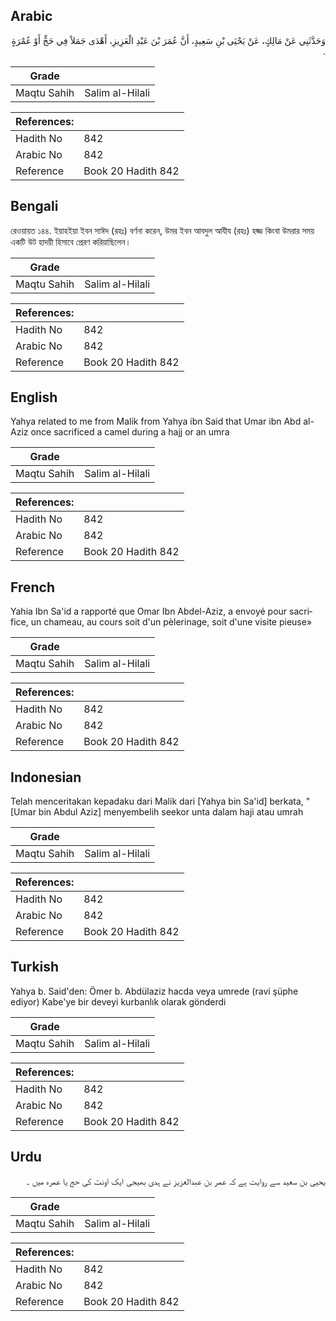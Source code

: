 ## Arabic


<div dir="rtl" lang="ar" style={{fontSize:'larger',backgroundColor:'#f8f9fa',padding:20}}>
وَحَدَّثَنِي عَنْ مَالِكٍ، عَنْ يَحْيَى بْنِ سَعِيدٍ، أَنَّ عُمَرَ بْنَ عَبْدِ الْعَزِيزِ، أَهْدَى جَمَلاً فِي حَجٍّ أَوْ عُمْرَةٍ ‏.‏
</div>
<div style={{backgroundColor:'#f8f9fa',padding:20, marginBottom: 10}}><table> <thead> <tr> <th>Grade</th> <th></th> </tr> </thead> <tbody> <tr><td>Maqtu Sahih</td><td>Salim al-Hilali</td></tr></tbody></table><table> <thead> <tr> <th>References:</th> <th></th> </tr> </thead> <tbody><tr><td>Hadith No</td><td>842</td></tr><tr><td>Arabic No</td><td>842</td></tr><tr><td>Reference</td><td>Book 20 Hadith 842</td></tr></tbody></table></div>

## Bengali


<div dir="ltr" lang="bn" style={{fontSize:'larger',backgroundColor:'#f8f9fa',padding:20}}>
রেওয়ায়ত ১৪৪. ইয়াহইয়া ইবন সাঈদ (রহঃ) বর্ণনা করেন, উমর ইবন আবদুল আযীয (রহঃ) হজ্জ কিংবা উমরার সময় একটি উট হাদয়ী হিসাবে প্রেরণ করিয়াছিলেন।
</div>
<div style={{backgroundColor:'#f8f9fa',padding:20, marginBottom: 10}}><table> <thead> <tr> <th>Grade</th> <th></th> </tr> </thead> <tbody> <tr><td>Maqtu Sahih</td><td>Salim al-Hilali</td></tr></tbody></table><table> <thead> <tr> <th>References:</th> <th></th> </tr> </thead> <tbody><tr><td>Hadith No</td><td>842</td></tr><tr><td>Arabic No</td><td>842</td></tr><tr><td>Reference</td><td>Book 20 Hadith 842</td></tr></tbody></table></div>

## English


<div dir="ltr" lang="en" style={{fontSize:'larger',backgroundColor:'#f8f9fa',padding:20}}>
Yahya related to me from Malik from Yahya ibn Said that Umar ibn Abd al-Aziz once sacrificed a camel during a hajj or an umra
</div>
<div style={{backgroundColor:'#f8f9fa',padding:20, marginBottom: 10}}><table> <thead> <tr> <th>Grade</th> <th></th> </tr> </thead> <tbody> <tr><td>Maqtu Sahih</td><td>Salim al-Hilali</td></tr></tbody></table><table> <thead> <tr> <th>References:</th> <th></th> </tr> </thead> <tbody><tr><td>Hadith No</td><td>842</td></tr><tr><td>Arabic No</td><td>842</td></tr><tr><td>Reference</td><td>Book 20 Hadith 842</td></tr></tbody></table></div>

## French


<div dir="ltr" lang="fr" style={{fontSize:'larger',backgroundColor:'#f8f9fa',padding:20}}>
Yahia Ibn Sa'id a rapporté que Omar Ibn Abdel-Aziz, a envoyé pour sacrifice, un chameau, au cours soit d'un pèlerinage, soit d'une visite pieuse»
</div>
<div style={{backgroundColor:'#f8f9fa',padding:20, marginBottom: 10}}><table> <thead> <tr> <th>Grade</th> <th></th> </tr> </thead> <tbody> <tr><td>Maqtu Sahih</td><td>Salim al-Hilali</td></tr></tbody></table><table> <thead> <tr> <th>References:</th> <th></th> </tr> </thead> <tbody><tr><td>Hadith No</td><td>842</td></tr><tr><td>Arabic No</td><td>842</td></tr><tr><td>Reference</td><td>Book 20 Hadith 842</td></tr></tbody></table></div>

## Indonesian


<div dir="ltr" lang="id" style={{fontSize:'larger',backgroundColor:'#f8f9fa',padding:20}}>
Telah menceritakan kepadaku dari Malik dari [Yahya bin Sa'id] berkata, " [Umar bin Abdul Aziz] menyembelih seekor unta dalam haji atau umrah
</div>
<div style={{backgroundColor:'#f8f9fa',padding:20, marginBottom: 10}}><table> <thead> <tr> <th>Grade</th> <th></th> </tr> </thead> <tbody> <tr><td>Maqtu Sahih</td><td>Salim al-Hilali</td></tr></tbody></table><table> <thead> <tr> <th>References:</th> <th></th> </tr> </thead> <tbody><tr><td>Hadith No</td><td>842</td></tr><tr><td>Arabic No</td><td>842</td></tr><tr><td>Reference</td><td>Book 20 Hadith 842</td></tr></tbody></table></div>

## Turkish


<div dir="ltr" lang="tr" style={{fontSize:'larger',backgroundColor:'#f8f9fa',padding:20}}>
Yahya b. Said'den: Ömer b. Abdülaziz hacda veya umrede (ravi şüphe ediyor) Kabe'ye bir deveyi kurbanlık olarak gönderdi
</div>
<div style={{backgroundColor:'#f8f9fa',padding:20, marginBottom: 10}}><table> <thead> <tr> <th>Grade</th> <th></th> </tr> </thead> <tbody> <tr><td>Maqtu Sahih</td><td>Salim al-Hilali</td></tr></tbody></table><table> <thead> <tr> <th>References:</th> <th></th> </tr> </thead> <tbody><tr><td>Hadith No</td><td>842</td></tr><tr><td>Arabic No</td><td>842</td></tr><tr><td>Reference</td><td>Book 20 Hadith 842</td></tr></tbody></table></div>

## Urdu


<div dir="rtl" lang="ur" style={{fontSize:'larger',backgroundColor:'#f8f9fa',padding:20}}>
یحیی بن سعید سے روایت ہے کہ عمر بن عبدالعزیز نے ہدی بھیجی ایک اونٹ کی حج یا عمرہ میں ۔
</div>
<div style={{backgroundColor:'#f8f9fa',padding:20, marginBottom: 10}}><table> <thead> <tr> <th>Grade</th> <th></th> </tr> </thead> <tbody> <tr><td>Maqtu Sahih</td><td>Salim al-Hilali</td></tr></tbody></table><table> <thead> <tr> <th>References:</th> <th></th> </tr> </thead> <tbody><tr><td>Hadith No</td><td>842</td></tr><tr><td>Arabic No</td><td>842</td></tr><tr><td>Reference</td><td>Book 20 Hadith 842</td></tr></tbody></table></div>